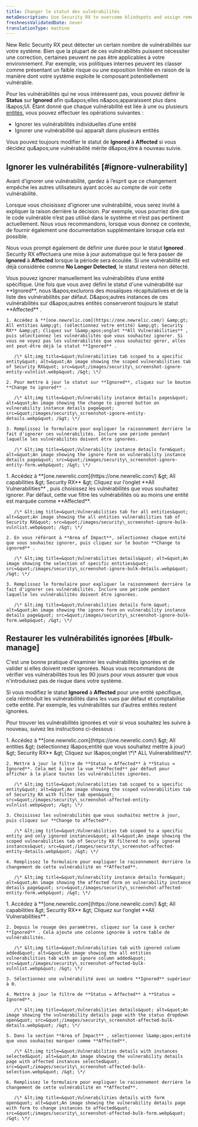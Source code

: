 ```yaml
---
title: Changer le statut des vulnérabilités
metaDescription: Use Security RX to overcome blindspots and assign remediation to developers as a security team.
freshnessValidatedDate: never
translationType: machine
---
```


New Relic Security RX peut détecter un certain nombre de vulnérabilités sur votre système. Bien que la plupart de ces vulnérabilités puissent nécessiter une correction, certaines peuvent ne pas être applicables à votre environnement. Par exemple, vos politiques internes peuvent les classer comme présentant un faible risque ou une exposition limitée en raison de la manière dont votre système exploite le composant potentiellement vulnérable.

Pour les vulnérabilités qui ne vous intéressent pas, vous pouvez définir le **Status** sur **Ignored** afin qu&amp;apos;elles n&amp;apos;apparaissent plus dans l&amp;apos;UI. Étant donné que chaque vulnérabilité est liée à une ou plusieurs [entités](/docs/new-relic-solutions/new-relic-one/core-concepts/what-entity-new-relic/#what-is-entity), vous pouvez effectuer les opérations suivantes :

* Ignorer les vulnérabilités individuelles d’une entité
* Ignorer une vulnérabilité qui apparaît dans plusieurs entités

Vous pouvez toujours modifier le statut de **Ignored** à **Affected** si vous décidez qu&amp;apos;une vulnérabilité mérite d&amp;apos;être à nouveau suivie.

## Ignorer les vulnérabilités [#ignore-vulnerability]

<Callout variant="tip">
  Avant d’ignorer une vulnérabilité, gardez à l’esprit que ce changement empêche les autres utilisateurs ayant accès au compte de voir cette vulnérabilité.
</Callout>

Lorsque vous choisissez d'ignorer une vulnérabilité, vous serez invité à expliquer la raison derrière la décision. Par exemple, vous pourriez dire que le code vulnérable n’est pas utilisé dans le système et n’est pas pertinent actuellement. Nous vous recommandons, lorsque vous donnez ce contexte, de fournir également une documentation supplémentaire lorsque cela est possible.

Nous vous prompt également de définir une durée pour le statut **Ignored** . Security RX effectuera une mise à jour automatique qui le fera passer de **Ignored** à **Affected** lorsque la période sera écoulée. Si une vulnérabilité est déjà considérée comme **No Longer Detected**, le statut restera non détecté.

<CollapserGroup>
  <Collapser id="ignore-entity" title="Ignorer une vulnérabilité pour une entité spécifique">
    Vous pouvez ignorer manuellement les vulnérabilités d’une entité spécifique. Une fois que vous avez défini le statut d'une vulnérabilité sur **Ignored**, nous l&amp;apos;exclurons des mosaïques récapitulatives et de la liste des vulnérabilités par défaut. D&amp;apos;autres instances de ces vulnérabilités sur d&amp;apos;autres entités conserveront toujours le statut **Affected** .

    1. Accédez à **[one.newrelic.com](https://one.newrelic.com/) &amp;gt; All entities &amp;gt; (sélectionnez votre entité) &amp;gt; Security RX** &amp;gt; Cliquez sur l&amp;apos;onglet **All Vulnerabilities** , puis sélectionnez les vulnérabilités que vous souhaitez ignorer. Si vous ne voyez pas les vulnérabilités que vous souhaitez gérer, elles ont peut-être déjà le statut **Ignored** .

       /\* &lt;img title=&quot;Vulnerabilities tab scoped to a specific entity&quot; alt=&quot;An image showing the scoped vulnerabilities tab of Security RX&quot; src=&quot;/images/security\_screenshot-ignore-entity-vulnlist.webp&quot; /&gt; \*/

    2. Pour mettre à jour le statut sur **Ignored**, cliquez sur le bouton **Change to ignored** .

       /\* &lt;img title=&quot;Vulnerability instance details pages&quot; alt=&quot;An image showing the change to ignored button on vulnerability instance details page&quot; src=&quot;/images/security\_screenshot-ignore-entity-details.webp&quot; /&gt; \*/

    3. Remplissez le formulaire pour expliquer le raisonnement derrière le fait d'ignorer ces vulnérabilités. Inclure une période pendant laquelle les vulnérabilités doivent être ignorées.

       /\* &lt;img title=&quot;Vulnerability instance details form&quot; alt=&quot;An image showing the ignore form on vulnerability instance details page&quot; src=&quot;/images/security\_screenshot-ignore-entity-form.webp&quot; /&gt; \*/
  </Collapser>

  <Collapser id="bulk-ignore" title="Ignorer les vulnérabilités de plusieurs entités">
    1. Accédez à **[one.newrelic.com](https://one.newrelic.com/) &amp;gt; All capabilities &amp;gt; Security RX** &amp;gt; Cliquez sur l’onglet **All Vulnerabilities** , puis choisissez les vulnérabilités que vous souhaitez ignorer. Par défaut, cette vue filtre les vulnérabilités où au moins une entité est marquée comme **Affected**.

       /\* &lt;img title=&quot;Vulnerabilities tab for all entities&quot; alt=&quot;An image showing the all entities vulnerabilities tab of Security RX&quot; src=&quot;/images/security\_screenshot-ignore-bulk-vulnlist.webp&quot; /&gt; \*/

    2. En vous référant à **Area of Impact**, sélectionnez chaque entité que vous souhaitez ignorer, puis cliquez sur le bouton **Change to ignored** .

       /\* &lt;img title=&quot;Vulnerabilities details&quot; alt=&quot;An image showing the selection of specific entities&quot; src=&quot;/images/security\_screenshot-ignore-bulk-details.webp&quot; /&gt; \*/

    3. Remplissez le formulaire pour expliquer le raisonnement derrière le fait d'ignorer ces vulnérabilités. Inclure une période pendant laquelle les vulnérabilités doivent être ignorées.

       /\* &lt;img title=&quot;Vulnerabilities details form &quot; alt=&quot;An image showing the ignore form on vulnerability instance details page&quot; src=&quot;/images/security\_screenshot-ignore-bulk-form.webp&quot; /&gt; \*/
  </Collapser>
</CollapserGroup>

## Restaurer les vulnérabilités ignorées [#bulk-manage]

C'est une bonne pratique d'examiner les vulnérabilités ignorées et de valider si elles doivent rester ignorées. Nous vous recommandons de vérifier vos vulnérabilités tous les 90 jours pour vous assurer que vous n'introduisez pas de risque dans votre système.

Si vous modifiez le statut **Ignored** à **Affected** pour une entité spécifique, cela réintroduit les vulnérabilités dans les vues par défaut et comptabilise cette entité. Par exemple, les vulnérabilités sur d’autres entités restent ignorées.

Pour trouver les vulnérabilités ignorées et voir si vous souhaitez les suivre à nouveau, suivez les instructions ci-dessous :

<CollapserGroup>
  <Collapser id="remove-ignored" title="Supprimer le statut ignoré pour une entité spécifique">
    1. Accédez à **[one.newrelic.com](https://one.newrelic.com/) &amp;gt; All entities &amp;gt; (sélectionnez l&amp;apos;entité que vous souhaitez mettre à jour) &amp;gt; Security RX** &amp;gt; Cliquez sur l&amp;apos;onglet \*\* ALL Vulnerabilities\*\*.

    2. Mettre à jour le filtre de **Status = Affected** à **Status = Ignored**. Cela met à jour la vue **Affected** par défaut pour afficher à la place toutes les vulnérabilités ignorées.

       /\* &lt;img title=&quot;Vulnerabilities tab scoped to a specific entity&quot; alt=&quot;An image showing the scoped vulnerabilities tab of Security RX with filter tab open&quot; src=&quot;/images/security\_screenshot-affected-entity-vulnlist.webp&quot; /&gt; \*/

    3. Choisissez les vulnérabilités que vous souhaitez mettre à jour, puis cliquez sur **Change to affected**.

       /\* &lt;img title=&quot;Vulnerabilities tab scoped to a specific entity and only ignored instances&quot; alt=&quot;An image showing the scoped vulnerabilities tab of Security RX filtered to only ignored instances&quot; src=&quot;/images/security\_screenshot-affected-entity-details.webp&quot; /&gt; \*/

    4. Remplissez le formulaire pour expliquer le raisonnement derrière le changement de cette vulnérabilité en **Affected**.

       /\* &lt;img title=&quot;Vulnerability instance details form&quot; alt=&quot;An image showing the affected form on vulnerability instance details page&quot; src=&quot;/images/security\_screenshot-affected-entity-form.webp&quot; /&gt; \*/
  </Collapser>

  <Collapser id="bulk-change-status" title="Supprimer le statut ignoré dans plusieurs entités">
    1. Accédez à **[one.newrelic.com](https://one.newrelic.com/) &amp;gt; All capabilities &amp;gt; Security RX** &amp;gt; Cliquez sur l’onglet **All Vulnerabilities** .

    2. Depuis le rouage des paramètres, cliquez sur la case à cocher **Ignored** . Cela ajoute une colonne ignorée à votre table de vulnérabilités.

       /\* &lt;img title=&quot;Vulnerabilities tab with ignored column added&quot; alt=&quot;An image showing the all entities vulnerabilities tab with an ignore column added&quot; src=&quot;/images/security\_screenshot-affected-bulk-vulnlist.webp&quot; /&gt; \*/

    3. Sélectionnez une vulnérabilité avec un nombre **Ignored** supérieur à 0.

    4. Mettre à jour le filtre de **Status = Affected** à **Status = Ignored**.

       /\* &lt;img title=&quot;Vulnerabilities details&quot; alt=&quot;An image showing the vulnerability details page with the status dropdown open&quot; src=&quot;/images/security\_screenshot-affected-bulk-details.webp&quot; /&gt; \*/

    5. Dans la section **Area of Impact** , sélectionnez l&amp;apos;entité que vous souhaitez marquer comme **Affected**.

       /\* &lt;img title=&quot;Vulnerabilities details with instances selected&quot; alt=&quot;An image showing the vulnerability details page with affected instances selected&quot; src=&quot;/images/security\_screenshot-affected-bulk-selection.webp&quot; /&gt; \*/

    6. Remplissez le formulaire pour expliquer le raisonnement derrière le changement de cette vulnérabilité en **Affected**.

       /\* &lt;img title=&quot;Vulnerabilities details with form open&quot; alt=&quot;An image showing the vulnerability details page with form to change instances to affected&quot; src=&quot;/images/security\_screenshot-affected-bulk-form.webp&quot; /&gt; \*/
  </Collapser>
</CollapserGroup>